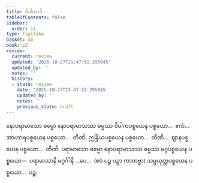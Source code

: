 ```yaml
---
title: ဝိပါကာဒိ
tableOfContents: false
sidebar:
  order: 11
type: tipitaka
basket: ab
book: p2
review:
  current: review
  updated: '2025-10-27T21:47:52.295945'
  updated_by: ''
  notes: ''
  history:
  - state: review
    date: '2025-10-27T21:47:52.295945'
    updated_by: ''
    notes: ''
    previous_state: draft
---
```



<ReviewStatus review={frontmatter.review} showDetails={true} />

<HypothesisAnnotation frontmatter={frontmatter} />

<DynamicBreadcrumb />

<Division number="33" book="p2" e="ch" v="38" p="263">

<Paragraph number="2183" book="p2">
နောပရာမာသော ဓမ္မော နောပရာမာသဿ ဓမ္မဿ ဝိပါကပစ္စယေန ပစ္စယော…  ဧကံ…  အာဟာရပစ္စယေန ပစ္စယော…  တီဏိ, ဣန္ဒြိယပစ္စယေန ပစ္စယော…  တီဏိ…  ဈာနပစ္စယေန ပစ္စယော…  တီဏိ.
</Paragraph>

<Paragraph number="2184" book="p2">
ပရာမာသော ဓမ္မော နောပရာမာသဿ ဓမ္မဿ မဂ္ဂပစ္စယေန ပစ္စယော—  ပရာမာသာနိ မဂ္ဂင်္ဂါနိ …ပေ…  (ဧဝံ ပဉ္စ ပဉှာ ကာတဗ္ဗာ) သမ္ပယုတ္တပစ္စယေန ပစ္စယော…  ပဉ္စ.
</Paragraph>
</Division>